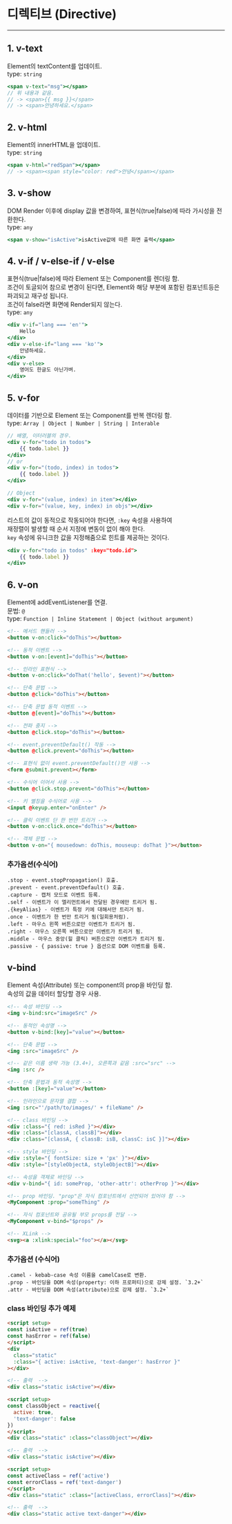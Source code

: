 # 디렉티브 (Directive)

---

## 1. v-text
Element의 textContent를 업데이트.  
type: `string`
```jsx
<span v-text="msg"></span>
// 위 내용과 같음.
// -> <span>{{ msg }}</span>
// -> <span>안녕하세요.</span>
```


## 2. v-html
Element의 innerHTML을 업데이트.  
type: `string`
```jsx
<span v-html="redSpan"></span>
// -> <span><span style="color: red">안녕</span></span>
```


## 3. v-show
DOM Render 이후에 display 값을 변경하여, 표현식(true|false)에 따라 가시성을 전환한다.  
type: `any`
```jsx
<span v-show="isActive">isActive값에 따른 화면 출력</span>
```


## 4. v-if / v-else-if / v-else
표현식(true|false)에 따라 Element 또는 Component를 렌더링 함.  
조건이 토글되어 참으로 변경이 된다면, Element와 해당 부분에 포함된 컴포넌트등은 파괴되고 재구성 됩니다.  
조건이 false라면 화면에 Render되지 않는다.  
type: `any`
```jsx
<div v-if="lang === 'en'">
	Hello
</div>
<div v-else-if="lang === 'ko'">
	안녕하세요.
</div>
<div v-else>
	영어도 한글도 아닌가벼.
</div>
```


## 5. v-for
데이터를 기반으로 Element 또는 Component를 반복 렌더링 함.  
type: `Array | Object | Number | String | Interable`

```jsx
// 배열, 이터러블의 경우.
<div v-for="todo in todos"> 
	{{ todo.label }}
</div>
// or
<div v-for="(todo, index) in todos">
	{{ todo.label }}
</div>

// Object
<div v-for="(value, index) in item"></div>
<div v-for="(value, key, index) in objs"></div>
```

리스트의 값이 동적으로 작동되어야 한다면, `:key` 속성을 사용하여  
재정렬이 발생할 때 순서 지정에 변동이 없이 해야 한다.  
`key` 속성에 유니크한 값을 지정해줌으로 힌트를 제공하는 것이다.

```jsx
<div v-for="todo in todos" :key="todo.id"> 
	{{ todo.label }}
</div>
```


## 6. v-on
Element에 addEventListener를 연결.  
문법: `@`  
type: `Function | Inline Statement | Object (without argument)`

```html
<!-- 메서드 핸들러 -->
<button v-on:click="doThis"></button>

<!-- 동적 이벤트 -->
<button v-on:[event]="doThis"></button>

<!-- 인라인 표현식 -->
<button v-on:click="doThat('hello', $event)"></button>

<!-- 단축 문법 -->
<button @click="doThis"></button>

<!-- 단축 문법 동적 이벤트 -->
<button @[event]="doThis"></button>

<!-- 전파 중지 -->
<button @click.stop="doThis"></button>

<!-- event.preventDefault() 작동 -->
<button @click.prevent="doThis"></button>

<!-- 표현식 없이 event.preventDefault()만 사용 -->
<form @submit.prevent></form>

<!-- 수식어 이어서 사용 -->
<button @click.stop.prevent="doThis"></button>

<!-- 키 별칭을 수식어로 사용 -->
<input @keyup.enter="onEnter" />

<!-- 클릭 이벤트 단 한 번만 트리거 -->
<button v-on:click.once="doThis"></button>

<!-- 객체 문법 -->
<button v-on="{ mousedown: doThis, mouseup: doThat }"></button>
```

### 추가옵션(수식어)
```
.stop - event.stopPropagation() 호출.
.prevent - event.preventDefault() 호출.
.capture - 캡처 모드로 이벤트 등록.
.self - 이벤트가 이 엘리먼트에서 전달된 경우에만 트리거 됨.
.{keyAlias} - 이벤트가 특정 키에 대해서만 트리거 됨.
.once - 이벤트가 한 번만 트리거 됨(일회용처럼).
.left - 마우스 왼쪽 버튼으로만 이벤트가 트리거 됨.
.right - 마우스 오른쪽 버튼으로만 이벤트가 트리거 됨.
.middle - 마우스 중앙(힐 클릭) 버튼으로만 이벤트가 트리거 됨.
.passive - { passive: true } 옵션으로 DOM 이벤트를 등록.
```


## v-bind
Element 속성(Attribute) 또는 component의 prop을 바인딩 함.  
속성의 값을 데이터 할당할 경우 사용.

```html
<!-- 속성 바인딩 -->
<img v-bind:src="imageSrc" />

<!-- 동적인 속성명 -->
<button v-bind:[key]="value"></button>

<!-- 단축 문법 -->
<img :src="imageSrc" />

<!-- 같은 이름 생략 가능 (3.4+), 오른쪽과 같음 :src="src" -->
<img :src />

<!-- 단축 문법과 동적 속성명 -->
<button :[key]="value"></button>

<!-- 인라인으로 문자열 결합 -->
<img :src="'/path/to/images/' + fileName" />

<!-- class 바인딩 -->
<div :class="{ red: isRed }"></div>
<div :class="[classA, classB]"></div>
<div :class="[classA, { classB: isB, classC: isC }]"></div>

<!-- style 바인딩 -->
<div :style="{ fontSize: size + 'px' }"></div>
<div :style="[styleObjectA, styleObjectB]"></div>

<!-- 속성을 객체로 바인딩 -->
<div v-bind="{ id: someProp, 'other-attr': otherProp }"></div>

<!-- prop 바인딩. "prop"은 자식 컴포넌트에서 선언되어 있어야 함 -->
<MyComponent :prop="someThing" />

<!-- 자식 컴포넌트와 공유될 부모 props를 전달 -->
<MyComponent v-bind="$props" />

<!-- XLink -->
<svg><a :xlink:special="foo"></a></svg>
```

### 추가옵션 (수식어)
```
.camel - kebab-case 속성 이름을 camelCase로 변환.
.prop - 바인딩을 DOM 속성(property: 이하 프로퍼티)으로 강제 설정. `3.2+`
.attr - 바인딩을 DOM 속성(attribute)으로 강제 설정. `3.2+`
```

### class 바인딩 추가 예제

```html
<script setup>
const isActive = ref(true)
const hasError = ref(false)
</script>
<div
  class="static"
  :class="{ active: isActive, 'text-danger': hasError }"
></div>

<!-- 출력  -->
<div class="static isActive"></div>
```

```html
<script setup>
const classObject = reactive({
  active: true,
  'text-danger': false
})
</script>
<div class="static" :class="classObject"></div>

<!-- 출력  -->
<div class="static isActive"></div>
```

```html
<script setup>
const activeClass = ref('active')
const errorClass = ref('text-danger')
</script>
<div class="static" :class="[activeClass, errorClass]"></div>

<!-- 출력  -->
<div class="static active text-danger"></div>
```

